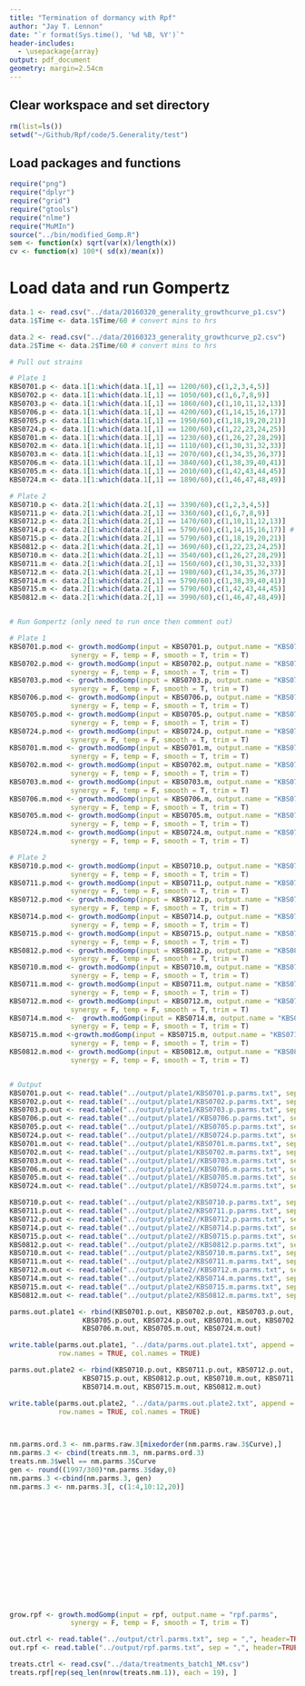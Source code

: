```yaml
---
title: "Termination of dormancy with Rpf"
author: "Jay T. Lennon"
date: "`r format(Sys.time(), '%d %B, %Y')`"
header-includes:
  - \usepackage{array}
output: pdf_document
geometry: margin=2.54cm
---
```


## Clear workspace and set directory
```r
rm(list=ls())
setwd("~/Github/Rpf/code/5.Generality/test")
```

## Load packages and functions
```r
require("png")
require("dplyr")
require("grid")
require("gtools")
require("nlme")
require("MuMIn")
source("../bin/modified_Gomp.R")
sem <- function(x) sqrt(var(x)/length(x))
cv <- function(x) 100*( sd(x)/mean(x))
```

# Load data and run Gompertz
```r

data.1 <- read.csv("../data/20160320_generality_growthcurve_p1.csv")
data.1$Time <- data.1$Time/60 # convert mins to hrs

data.2 <- read.csv("../data/20160323_generality_growthcurve_p2.csv")
data.2$Time <- data.2$Time/60 # convert mins to hrs

# Pull out strains

# Plate 1
KBS0701.p <- data.1[1:which(data.1[,1] == 1200/60),c(1,2,3,4,5)]
KBS0702.p <- data.1[1:which(data.1[,1] == 1050/60),c(1,6,7,8,9)]
KBS0703.p <- data.1[1:which(data.1[,1] == 1860/60),c(1,10,11,12,13)]
KBS0706.p <- data.1[1:which(data.1[,1] == 4200/60),c(1,14,15,16,17)]
KBS0705.p <- data.1[1:which(data.1[,1] == 1950/60),c(1,18,19,20,21)]
KBS0724.p <- data.1[1:which(data.1[,1] == 1200/60),c(1,22,23,24,25)]
KBS0701.m <- data.1[1:which(data.1[,1] == 1230/60),c(1,26,27,28,29)] 
KBS0702.m <- data.1[1:which(data.1[,1] == 1110/60),c(1,30,31,32,33)]
KBS0703.m <- data.1[1:which(data.1[,1] == 2070/60),c(1,34,35,36,37)]
KBS0706.m <- data.1[1:which(data.1[,1] == 3840/60),c(1,38,39,40,41)]
KBS0705.m <- data.1[1:which(data.1[,1] == 2010/60),c(1,42,43,44,45)]
KBS0724.m <- data.1[1:which(data.1[,1] == 1890/60),c(1,46,47,48,49)]

# Plate 2
KBS0710.p <- data.2[1:which(data.2[,1] == 3390/60),c(1,2,3,4,5)]
KBS0711.p <- data.2[1:which(data.2[,1] == 3360/60),c(1,6,7,8,9)]
KBS0712.p <- data.2[1:which(data.2[,1] == 1470/60),c(1,10,11,12,13)]
KBS0714.p <- data.2[1:which(data.2[,1] == 5790/60),c(1,14,15,16,17)] #  rep 2 outlier?
KBS0715.p <- data.2[1:which(data.2[,1] == 5790/60),c(1,18,19,20,21)] 
KBS0812.p <- data.2[1:which(data.2[,1] == 3690/60),c(1,22,23,24,25)]
KBS0710.m <- data.2[1:which(data.2[,1] == 3540/60),c(1,26,27,28,29)]
KBS0711.m <- data.2[1:which(data.2[,1] == 1560/60),c(1,30,31,32,33)]
KBS0712.m <- data.2[1:which(data.2[,1] == 1980/60),c(1,34,35,36,37)]
KBS0714.m <- data.2[1:which(data.2[,1] == 5790/60),c(1,38,39,40,41)] 
KBS0715.m <- data.2[1:which(data.2[,1] == 5790/60),c(1,42,43,44,45)] 
KBS0812.m <- data.2[1:which(data.2[,1] == 3990/60),c(1,46,47,48,49)]


# Run Gompertz (only need to run once then comment out)

# Plate 1
KBS0701.p.mod <- growth.modGomp(input = KBS0701.p, output.name = "KBS0701.p.parms",
               synergy = F, temp = F, smooth = T, trim = T)
KBS0702.p.mod <- growth.modGomp(input = KBS0702.p, output.name = "KBS0702.p.parms",
               synergy = F, temp = F, smooth = T, trim = T)
KBS0703.p.mod <- growth.modGomp(input = KBS0703.p, output.name = "KBS0703.p.parms",
               synergy = F, temp = F, smooth = T, trim = T)
KBS0706.p.mod <- growth.modGomp(input = KBS0706.p, output.name = "KBS0706.p.parms",
               synergy = F, temp = F, smooth = T, trim = T)
KBS0705.p.mod <- growth.modGomp(input = KBS0705.p, output.name = "KBS0705.p.parms",
               synergy = F, temp = F, smooth = T, trim = T)
KBS0724.p.mod <- growth.modGomp(input = KBS0724.p, output.name = "KBS0724.p.parms",
               synergy = F, temp = F, smooth = T, trim = T)
KBS0701.m.mod <- growth.modGomp(input = KBS0701.m, output.name = "KBS0701.m.parms",
               synergy = F, temp = F, smooth = T, trim = T)
KBS0702.m.mod <- growth.modGomp(input = KBS0702.m, output.name = "KBS0702.m.parms",
               synergy = F, temp = F, smooth = T, trim = T)
KBS0703.m.mod <- growth.modGomp(input = KBS0703.m, output.name = "KBS0703.m.parms",
               synergy = F, temp = F, smooth = T, trim = T)
KBS0706.m.mod <- growth.modGomp(input = KBS0706.m, output.name = "KBS0706.m.parms",
               synergy = F, temp = F, smooth = T, trim = T)
KBS0705.m.mod <- growth.modGomp(input = KBS0705.m, output.name = "KBS0705.m.parms",
               synergy = F, temp = F, smooth = T, trim = T)
KBS0724.m.mod <- growth.modGomp(input = KBS0724.m, output.name = "KBS0724.m.parms",
               synergy = F, temp = F, smooth = T, trim = T)

# Plate 2
KBS0710.p.mod <- growth.modGomp(input = KBS0710.p, output.name = "KBS0710.p.parms",
               synergy = F, temp = F, smooth = T, trim = T)
KBS0711.p.mod <- growth.modGomp(input = KBS0711.p, output.name = "KBS0711.p.parms",
               synergy = F, temp = F, smooth = T, trim = T)
KBS0712.p.mod <- growth.modGomp(input = KBS0712.p, output.name = "KBS0712.p.parms",
               synergy = F, temp = F, smooth = T, trim = T)
KBS0714.p.mod <- growth.modGomp(input = KBS0714.p, output.name = "KBS0714.p.parms",
               synergy = F, temp = F, smooth = T, trim = T)
KBS0715.p.mod <- growth.modGomp(input = KBS0715.p, output.name = "KBS0715.p.parms",
               synergy = F, temp = F, smooth = T, trim = T)
KBS0812.p.mod <- growth.modGomp(input = KBS0812.p, output.name = "KBS0812.p.parms",
               synergy = F, temp = F, smooth = T, trim = T)
KBS0710.m.mod <- growth.modGomp(input = KBS0710.m, output.name = "KBS0710.m.parms",
               synergy = F, temp = F, smooth = T, trim = T)
KBS0711.m.mod <- growth.modGomp(input = KBS0711.m, output.name = "KBS0711.m.parms",
               synergy = F, temp = F, smooth = T, trim = T)
KBS0712.m.mod <- growth.modGomp(input = KBS0712.m, output.name = "KBS0712.m.parms",
               synergy = F, temp = F, smooth = T, trim = T)
KBS0714.m.mod <-  growth.modGomp(input = KBS0714.m, output.name = "KBS0714.m.parms",
               synergy = F, temp = F, smooth = T, trim = T)
KBS0715.m.mod <-growth.modGomp(input = KBS0715.m, output.name = "KBS0715.m.parms",
               synergy = F, temp = F, smooth = T, trim = T)
KBS0812.m.mod <- growth.modGomp(input = KBS0812.m, output.name = "KBS0812.m.parms",
               synergy = F, temp = F, smooth = T, trim = T)


# Output
KBS0701.p.out <- read.table("../output/plate1/KBS0701.p.parms.txt", sep = ",", header=TRUE)
KBS0702.p.out <- read.table("../output/plate1/KBS0702.p.parms.txt", sep = ",", header=TRUE)
KBS0703.p.out <- read.table("../output/plate1/KBS0703.p.parms.txt", sep = ",", header=TRUE)
KBS0706.p.out <- read.table("../output/plate1//KBS0706.p.parms.txt", sep = ",", header=TRUE)
KBS0705.p.out <- read.table("../output/plate1//KBS0705.p.parms.txt", sep = ",", header=TRUE)
KBS0724.p.out <- read.table("../output/plate1//KBS0724.p.parms.txt", sep = ",", header=TRUE)
KBS0701.m.out <- read.table("../output/plate1/KBS0701.m.parms.txt", sep = ",", header=TRUE)
KBS0702.m.out <- read.table("../output/plate1/KBS0702.m.parms.txt", sep = ",", header=TRUE)
KBS0703.m.out <- read.table("../output/plate1//KBS0703.m.parms.txt", sep = ",", header=TRUE)
KBS0706.m.out <- read.table("../output/plate1//KBS0706.m.parms.txt", sep = ",", header=TRUE)
KBS0705.m.out <- read.table("../output/plate1//KBS0705.m.parms.txt", sep = ",", header=TRUE)
KBS0724.m.out <- read.table("../output/plate1//KBS0724.m.parms.txt", sep = ",", header=TRUE)

KBS0710.p.out <- read.table("../output/plate2/KBS0710.p.parms.txt", sep = ",", header=TRUE)
KBS0711.p.out <- read.table("../output/plate2/KBS0711.p.parms.txt", sep = ",", header=TRUE)
KBS0712.p.out <- read.table("../output/plate2//KBS0712.p.parms.txt", sep = ",", header=TRUE)
KBS0714.p.out <- read.table("../output/plate2//KBS0714.p.parms.txt", sep = ",", header=TRUE)
KBS0715.p.out <- read.table("../output/plate2//KBS0715.p.parms.txt", sep = ",", header=TRUE)
KBS0812.p.out <- read.table("../output/plate2//KBS0812.p.parms.txt", sep = ",", header=TRUE)
KBS0710.m.out <- read.table("../output/plate2/KBS0710.m.parms.txt", sep = ",", header=TRUE)
KBS0711.m.out <- read.table("../output/plate2/KBS0711.m.parms.txt", sep = ",", header=TRUE)
KBS0712.m.out <- read.table("../output/plate2//KBS0712.m.parms.txt", sep = ",", header=TRUE)
KBS0714.m.out <- read.table("../output/plate2/KBS0714.m.parms.txt", sep = ",", header=TRUE)
KBS0715.m.out <- read.table("../output/plate2/KBS0715.m.parms.txt", sep = ",", header=TRUE)
KBS0812.m.out <- read.table("../output/plate2/KBS0812.m.parms.txt", sep = ",", header=TRUE)

parms.out.plate1 <- rbind(KBS0701.p.out, KBS0702.p.out, KBS0703.p.out, KBS0706.p.out, 
                  KBS0705.p.out, KBS0724.p.out, KBS0701.m.out, KBS0702.m.out, KBS0703.m.out,
                  KBS0706.m.out, KBS0705.m.out, KBS0724.m.out)

write.table(parms.out.plate1, "../data/parms.out.plate1.txt", append = FALSE, sep = " ", dec = ".",
            row.names = TRUE, col.names = TRUE)

parms.out.plate2 <- rbind(KBS0710.p.out, KBS0711.p.out, KBS0712.p.out, KBS0714.p.out, 
                  KBS0715.p.out, KBS0812.p.out, KBS0710.m.out, KBS0711.m.out, KBS0712.m.out,
                  KBS0714.m.out, KBS0715.m.out, KBS0812.m.out)

write.table(parms.out.plate2, "../data/parms.out.plate2.txt", append = FALSE, sep = " ", dec = ".",
            row.names = TRUE, col.names = TRUE)


               
nm.parms.ord.3 <- nm.parms.raw.3[mixedorder(nm.parms.raw.3$Curve),]
nm.parms.3 <- cbind(treats.nm.3, nm.parms.ord.3)
treats.nm.3$well == nm.parms.3$Curve
gen <- round((1997/300)*nm.parms.3$day,0)
nm.parms.3 <-cbind(nm.parms.3, gen)
nm.parms.3 <- nm.parms.3[, c(1:4,10:12,20)]















grow.rpf <- growth.modGomp(input = rpf, output.name = "rpf.parms",
               synergy = F, temp = F, smooth = T, trim = T)

out.ctrl <- read.table("../output/ctrl.parms.txt", sep = ",", header=TRUE)
out.rpf <- read.table("../output/rpf.parms.txt", sep = ",", header=TRUE)

treats.ctrl <- read.csv("../data/treatments_batch1_NM.csv")
treats.rpf[rep(seq_len(nrow(treats.nm.1)), each = 19), ]
```